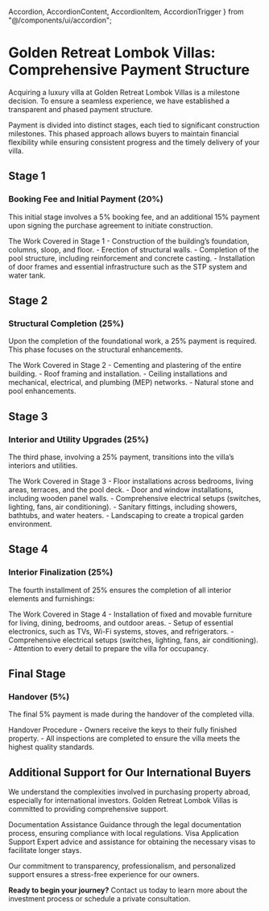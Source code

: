   Accordion,
  AccordionContent,
  AccordionItem,
  AccordionTrigger
} from "@/components/ui/accordion";

# Golden Retreat Lombok Villas: Comprehensive Payment Structure

Acquiring a luxury villa at Golden Retreat Lombok Villas is a milestone decision. To ensure a seamless experience, we have established a transparent and phased payment structure.

Payment is divided into distinct stages, each tied to significant construction milestones. This phased approach allows buyers to maintain financial flexibility while ensuring consistent progress and the timely delivery of your villa.

## Stage 1

### Booking Fee and Initial Payment (20%)

This initial stage involves a 5% booking fee, and an additional 15% payment upon signing the purchase agreement to initiate construction.

<Accordion type="single" collapsible>
  <AccordionItem value="item-1">
    <AccordionTrigger className="text-xl font-semibold">
      The Work Covered in Stage 1
    </AccordionTrigger>
    <AccordionContent className="text-sm font-sans text-pretty">
      - Construction of the building’s foundation, columns, sloop, and floor.
    </AccordionContent>
    <AccordionContent className="text-sm font-sans text-pretty">
      - Erection of structural walls.
    </AccordionContent>
    <AccordionContent className="text-sm font-sans text-pretty">
      - Completion of the pool structure, including reinforcement and concrete
      casting.
    </AccordionContent>
    <AccordionContent className="text-sm font-sans text-pretty">
      - Installation of door frames and essential infrastructure such as the STP
      system and water tank.
    </AccordionContent>
  </AccordionItem>
</Accordion>

## Stage 2

### Structural Completion (25%)

Upon the completion of the foundational work, a 25% payment is required. This phase focuses on the structural enhancements.

<Accordion type="single" collapsible>
  <AccordionItem value="item-1">
    <AccordionTrigger className="text-xl font-semibold">
      The Work Covered in Stage 2
    </AccordionTrigger>
    <AccordionContent className="text-sm font-sans text-pretty">
      - Cementing and plastering of the entire building.
    </AccordionContent>
    <AccordionContent className="text-sm font-sans text-pretty">
      - Roof framing and installation.
    </AccordionContent>
    <AccordionContent className="text-sm font-sans text-pretty">
      - Ceiling installations and mechanical, electrical, and plumbing (MEP)
      networks.
    </AccordionContent>
    <AccordionContent className="text-sm font-sans text-pretty">
      - Natural stone and pool enhancements.
    </AccordionContent>
  </AccordionItem>
</Accordion>

## Stage 3

### Interior and Utility Upgrades (25%)

The third phase, involving a 25% payment, transitions into the villa’s interiors and utilities.

<Accordion type="single" collapsible>
  <AccordionItem value="item-1">
    <AccordionTrigger className="text-xl font-semibold">
      The Work Covered in Stage 3
    </AccordionTrigger>
    <AccordionContent className="text-sm font-sans text-pretty">
      - Floor installations across bedrooms, living areas, terraces, and the
      pool deck.
    </AccordionContent>
    <AccordionContent className="text-sm font-sans text-pretty">
      - Door and window installations, including wooden panel walls.
    </AccordionContent>
    <AccordionContent className="text-sm font-sans text-pretty">
      - Comprehensive electrical setups (switches, lighting, fans, air
      conditioning).
    </AccordionContent>
    <AccordionContent className="text-sm font-sans text-pretty">
      - Sanitary fittings, including showers, bathtubs, and water heaters.
    </AccordionContent>
    <AccordionContent className="text-sm font-sans text-pretty">
      - Landscaping to create a tropical garden environment.
    </AccordionContent>
  </AccordionItem>
</Accordion>

## Stage 4

### Interior Finalization (25%)

The fourth installment of 25% ensures the completion of all interior elements and furnishings:

<Accordion type="single" collapsible>
  <AccordionItem value="item-1">
    <AccordionTrigger className="text-xl font-semibold">
      The Work Covered in Stage 4
    </AccordionTrigger>
    <AccordionContent className="text-sm font-sans text-pretty">
      - Installation of fixed and movable furniture for living, dining,
      bedrooms, and outdoor areas.
    </AccordionContent>
    <AccordionContent className="text-sm font-sans text-pretty">
      - Setup of essential electronics, such as TVs, Wi-Fi systems, stoves, and
      refrigerators.
    </AccordionContent>
    <AccordionContent className="text-sm font-sans text-pretty">
      - Comprehensive electrical setups (switches, lighting, fans, air
      conditioning).
    </AccordionContent>
    <AccordionContent className="text-sm font-sans text-pretty">
      - Attention to every detail to prepare the villa for occupancy.
    </AccordionContent>
  </AccordionItem>
</Accordion>

## Final Stage

### Handover (5%)

The final 5% payment is made during the handover of the completed villa.

<Accordion type="single" collapsible>
  <AccordionItem value="item-1">
    <AccordionTrigger className="text-xl font-semibold">
      Handover Procedure
    </AccordionTrigger>
    <AccordionContent className="text-sm font-sans text-pretty">
      - Owners receive the keys to their fully finished property.
    </AccordionContent>
    <AccordionContent className="text-sm font-sans text-pretty">
      - All inspections are completed to ensure the villa meets the highest
      quality standards.
    </AccordionContent>
  </AccordionItem>
</Accordion>

## Additional Support for Our International Buyers

We understand the complexities involved in purchasing property abroad, especially for international investors. Golden Retreat Lombok Villas is committed to providing comprehensive support.

<Accordion type="single" collapsible>
  <AccordionItem value="item-1">
    <AccordionTrigger className="text-xl font-semibold">
      Documentation Assistance
    </AccordionTrigger>
    <AccordionContent className="text-sm font-sans text-pretty">
      Guidance through the legal documentation process, ensuring compliance with
      local regulations.
    </AccordionContent>
  </AccordionItem>
  <AccordionItem value="item-2">
    <AccordionTrigger className="text-xl font-semibold">
      Visa Application Support
    </AccordionTrigger>
    <AccordionContent className="text-sm font-sans text-pretty">
      Expert advice and assistance for obtaining the necessary visas to
      facilitate longer stays.
    </AccordionContent>
  </AccordionItem>
</Accordion>

Our commitment to transparency, professionalism, and personalized support ensures a stress-free experience for our owners.

**Ready to begin your journey?** Contact us today to learn more about the investment process or schedule a private consultation.
